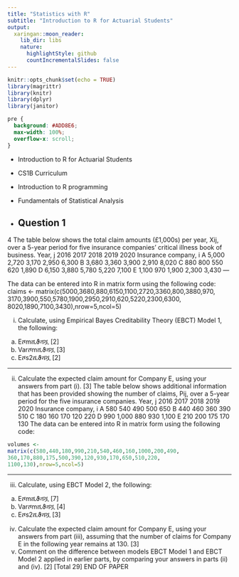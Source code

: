 ```yaml
---
title: "Statistics with R"
subtitle: "Introduction to R for Actuarial Students"
output:
  xaringan::moon_reader:
    lib_dir: libs
    nature:
      highlightStyle: github
      countIncrementalSlides: false
---
```


```r
knitr::opts_chunk$set(echo = TRUE)
library(magrittr)
library(knitr)
library(dplyr)
library(janitor)


```

```css
pre {
  background: #ADD8E6;
  max-width: 100%;
  overflow-x: scroll;
}
```

* Introduction to R for Actuarial Students

* CS1B Curriculum

* Introduction to R programming
* Fundamentals of Statistical Analysis

* Question 1
---


4 The table below shows the total claim amounts (£1,000s) per year, Xij, over a 5-year 
period for five insurance companies’ critical illness book of business. 
Year, j 
2016 2017 2018 2019 2020 
Insurance 
company, i
A 5,000 2,720 3,170 2,950 6,300 
B 3,680 3,360 3,900 2,910 8,020 
C 880 800 550 620 1,890 
D 6,150 3,880 5,780 5,220 7,100 
E 1,100 970 1,900 2,300 3,430 
---

The data can be entered into R in matrix form using the following code: 
claims <- 
matrix(c(5000,3680,880,6150,1100,2720,3360,800,3880,970, 
3170,3900,550,5780,1900,2950,2910,620,5220,2300,6300, 
8020,1890,7100,3430),nrow=5,ncol=5) 


(i) Calculate, using Empirical Bayes Creditability Theory (EBCT) Model 1, the 
following: 
(a) Eሾmሺϑሻሿ [2] 
(b) Varሾmሺϑሻሿ [3] 
(c) Eሾs2ሺϑሻሿ [2] 

---

(ii) Calculate the expected claim amount for Company E, using your answers from 
part (i). [3] 
The table below shows additional information that has been provided showing the 
number of claims, Pij, over a 5-year period for the five insurance companies. 
Year, j 
2016 2017 2018 2019 2020 
Insurance 
company, i
A 580 540 490 500 650 
B 440 460 360 390 510 
C 180 160 170 120 220 
D 990 1,000 880 930 1,100 
E 210 200 175 170 130 
The data can be entered into R in matrix form using the following code: 
```r
volumes <- 
matrix(c(580,440,180,990,210,540,460,160,1000,200,490, 
360,170,880,175,500,390,120,930,170,650,510,220, 
1100,130),nrow=5,ncol=5) 
```

---

(iii) Calculate, using EBCT Model 2, the following: 
(a) Eሾmሺϑሻሿ [7] 
(b) Varሾmሺϑሻሿ [4] 
(c) Eሾs2ሺϑሻሿ [3] 
(iv) Calculate the expected claim amount for Company E, using your answers from 
part (iii), assuming that the number of claims for Company E in the following 
year remains at 130. [3] 
(v) Comment on the difference between models EBCT Model 1 and EBCT 
Model 2 applied in earlier parts, by comparing your answers in parts (ii) 
and (iv). [2] 
 [Total 29] 
END OF PAPER 